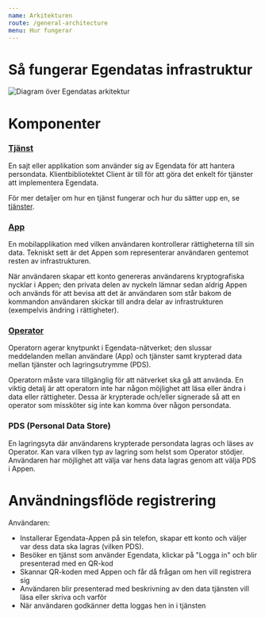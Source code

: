 ```yaml
---
name: Arkitekturen
route: /general-architecture
menu: Hur fungerar
---
```


# Så fungerar Egendatas infrastruktur

![Diagram över Egendatas arkitektur](architecture.png)

# Komponenter

### [Tjänst](services)
En sajt eller applikation som använder sig av Egendata för att hantera persondata. Klientbibliotektet Client är till för att göra det enkelt för tjänster att implementera Egendata.

För mer detaljer om hur en tjänst fungerar och hur du sätter upp en, se [tjänster](services).

### [App](app)
En mobilapplikation med vilken användaren kontrollerar rättigheterna till sin data. Tekniskt sett är det Appen som representerar användaren gentemot resten av infrastrukturen.

När användaren skapar ett konto genereras användarens kryptografiska nycklar i Appen; den privata delen av nyckeln lämnar sedan aldrig Appen och används för att bevisa att det är användaren som står bakom de kommandon användaren skickar till andra delar av infrastrukturen (exempelvis ändring i rättigheter).

### [Operator](operator)
Operatorn agerar knytpunkt i Egendata-nätverket; den slussar meddelanden mellan användare (App) och tjänster samt krypterad data mellan tjänster och lagringsutrymme (PDS). 

Operatorn måste vara tillgänglig för att nätverket ska gå att använda. En viktig detalj är att operatorn inte har någon möjlighet att läsa eller ändra i data eller rättigheter. Dessa är krypterade och/eller signerade så att en operator som missköter sig inte kan komma över någon persondata.

### PDS (Personal Data Store)
En lagringsyta där användarens krypterade persondata lagras och läses av Operator. Kan vara vilken typ av lagring som helst som Operator stödjer. Användaren har möjlighet att välja var hens data lagras genom att välja PDS i Appen.


# Användningsflöde registrering
Användaren:
* Installerar Egendata-Appen på sin telefon, skapar ett konto och väljer var dess data ska lagras (vilken PDS).
* Besöker en tjänst som använder Egendata, klickar på "Logga in" och blir presenterad med en QR-kod
* Skannar QR-koden med Appen och får då frågan om hen vill registrera sig
* Användaren blir presenterad med beskrivning av den data tjänsten vill läsa eller skriva och varför
* När användaren godkänner detta loggas hen in i tjänsten
